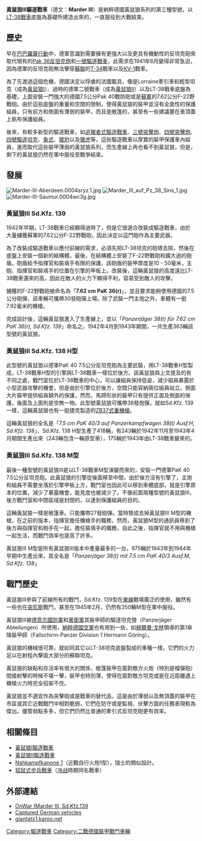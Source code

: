 {{noteTA
|G1=Military
|G2=長度單位
|G3=地名
|1=zh-cn:黄鼠狼; zh-sg:黄鼠狼; zh-tw:貂鼠; zh-hk:黃鼠狼;
}}
{{Infobox Weapon
|name= Marder III
|image= File:Marder III tank destroyer.jpg
|image_size= 300px
|caption= 兩輛黃鼠狼III
|origin= [[File:Flag_of_Nazi_Germany_(1933-1945).svg|28px]] [[納粹德國|納粹德國]]
|type=[[驅逐戰車|驅逐戰車]]
<!-- Type selection -->
|is_vehicle= yes
|is_UK= yes
<!-- Service history -->
|service= 1942年至1945年
|used_by= [[File:Flag_of_Nazi_Germany_(1933-1945).svg|28px]] [[納粹德國|納粹德國]]
<!-- Production history -->
|design_date= 1942年
|production_date= 1942年至1944年
<!-- General specifications -->
|spec_label=
|weight= 10.67噸
|length= {{convert|4.65|m|ft}}
|width= {{convert|2.35|m|ft}}
|height= {{convert|2.48|m|ft}}
|crew= 4
<!-- Vehicle/missile specifications -->
|armour= 10-50毫米
|primary_armament= 一門75毫米[[Pak_40反坦克炮|Pak 40反坦克炮]]或[[7.62厘米Pak_36(r)反坦克炮|7.62厘米Pak 36(r)反坦克炮]]
|secondary_armament= [[MG34|MG34]]/[[MG42|MG42]]
|engine= Praga TNHPS/II式水冷六缸汽油引擎
|engine_power= 123.3匹
}}
'''黃鼠狼III驅逐戰車'''（德文：'''Marder III'''）是納粹德國黃鼠狼系列的第三種型號，以[[LT-38戰車|LT-38戰車]]底盤為基礎所建造出來的，一直服役到大戰結束。

== 歷史 ==
早在[[巴巴羅薩行動|巴巴羅薩行動]]中，德軍意識到需要擁有更強大以及更具有機動性的反坦克砲來取代現有的[[PaK_36反坦克炮|Pak 36反坦克炮]]和[[一號驅逐戰車|一號驅逐戰車]]，此需求在1941年6月變得非常急迫，因為德軍的反坦克砲無法擊穿[[蘇聯|蘇聯]]的[[T-34|T-34]]戰車以及[[KV-1|KV-1]]戰車。

為了先渡過這個危機，德國決定以俘虜的法國載具，像是Lorraine牽引車和輕型坦克（成為[[黃鼠狼I|黃鼠狼I]]）、過時的德軍二號戰車（成為[[黃鼠狼II|黃鼠狼II]]）以及LT-38戰車底盤為基礎，上面安裝一門強大的德國7.5公分Pak 40戰防砲或是[[蘇軍|蘇軍]]的7.62公分F-22野戰砲。由於這些底盤的重量和空間的限制，使得黃鼠狼的裝甲並沒有全面性的保護組員，只有前方和側面有薄弱的裝甲，而且是敞篷的，甚至有一些建議要在車頂蓋上帆布保護組員。

後來，有較多新型的驅逐戰車，如[[追獵者式驅逐戰車|追獵者式驅逐戰車]]、[[三號突擊炮|三號突擊炮]]、[[四號突擊炮|四號突擊炮]]、[[四號驅逐坦克|四號驅逐坦克]]、[[象式重驅逐戰車|象式]]、[[獵豹式驅逐戰車|獵豹]]以及[[獵虎式驅逐戰車|獵虎]]等，這些驅逐戰車以厚實的裝甲保護車內組員，進而取代這些裝甲薄弱的黃鼠狼系列，而生產線上再也看不到黃鼠狼，但是，剩下的黃鼠狼仍然在軍中服役至戰爭結束。

== 發展 ==
[[Image:Marder-III-Aberdeen.0004sryz.1.jpg|thumb]]
[[Image:Marder_III_auf_Pz_38_Sins_1.jpg|thumb]]
[[Image:Marder-III-Saumur.0004wc3g.jpg|thumb]]

=== 黃鼠狼III Sd.Kfz. 139 ===
1942年早期，LT-38戰車已經顯得過時了，但是它很適合改裝成驅逐戰車，由於大量擄獲蘇軍的7.62公分F-22野戰砲，因此決定以這門砲作為主要武器。

為了改裝成驅逐戰車以應付前線的需求，必須先把LT-38坦克的砲塔去除，然後在底盤上安裝一個新的結構體，最後，在結構體上安裝了F-22野戰砲和擴大過的砲盾。砲盾給予指揮官和裝填手有限的保護，該砲盾的裝甲厚度是10 - 50毫米，主砲、指揮官和裝填手的位置在引擎的甲板上。改裝後，這輛黃鼠狼的高度遠比LT-38戰車還來的高，因此在敵人的火力下顯得不利，容易受到敵人的攻擊。

擄獲的F-22野戰砲被命名為「'''7.62 cm PaK 36(r)'''」，並且要求能夠使用德國的7.5公分砲彈，該車輛可攜帶30發砲彈上場。除了武裝一門主炮之外，車體有一挺7.92毫米的機槍。

完成設計後，這輛黃鼠狼進入了生產線上，並以「''Panzerjäger 38(t) für 7.62 cm PaK 36(r), Sd.Kfz. 139''」命名之。1942年4月到1943年期間，一共生產363輛該型號的黃鼠狼。
=== 黃鼠狼III Sd.Kfz. 138 H型 ===
此型號的黃鼠狼以德軍PaK 40 7.5公分反坦克砲為主要武裝，用LT-38戰車H型製成，LT-38戰車H型的引擎與LT-38戰車一樣位於後方。該黃鼠狼與上文提及的有不同之處，戰鬥室位於LT-38戰車的中心，可以讓組員保持低姿，減少組員暴露於小型武器攻擊的機會，但是由於引擎位於後方，空間只能容納兩位組員站立。側面大片裝甲提供組員額外的保護，然而，馬蹄形狀的裝甲只有提供正面及側面的保護，後面及上面則是空無一物。此型號黃鼠狼可攜帶38發炮彈，就如Sd.Kfz. 139一樣，這輛黃鼠狼也有一挺捷克製造的[[ZB37式重機槍|ZB37式重機槍]]。

這輛黃鼠狼的全名是「''7.5 cm PaK 40/3 auf Panzerkampfwagen 38(t) Ausf.H, Sd.Kfz. 138''」，Sd.Kfz. 138 H型生產了418輛，有243輛於1942年11月至1943年4月期間生產出來（243輛包含一輛原型車），175輛於1943年由LT-38戰車變來的。

=== 黃鼠狼III Sd.Kfz. 138 M型 ===
最後一種型號的黃鼠狼III是以LT-38戰車M型演變而來的，安裝一門德軍PaK 40 7.5公分反坦克砲。此黃鼠狼的引擎從後面移至中間，由於後方沒有引擎了，主炮和組員不需要坐落於引擎甲板上方，戰鬥室也因此可以移到車體底部，就是引擎原本的位置，減少了暴露機會，能見度也被減少了。不像前面兩種型號的黃鼠狼III，後方戰鬥室和中間區域是封閉的，以達到保護組員的目的。

這輛黃鼠狼一樣是敞篷車。只能攜帶27發砲彈。當時贊成去掉黃鼠狼III M型的機槍，在之前的版本，指揮官擔任機槍手的職務，然而，黃鼠狼M型的通訊員移到了後方與指揮官和砲手在一起，擔任裝填手的職務，自此之後，指揮官就不用與機槍一起生活，而戰鬥效率也提高了許多。

黃鼠狼III M型是所有黃鼠狼III版本中產量最多的一台，975輛於1943年到1944年早期中生產出來，其全名是「''Panzerjäger 38(t) mit 7.5 cm PaK 40/3 Ausf.M, Sd.Kfz. 138''」

== 戰鬥歷史 ==
黃鼠狼III參與了前線所有的戰鬥，Sd.Kfz. 139型在[[東線|東線]]戰場廣泛的使用，雖然有一些也在[[突尼斯|突尼斯]]戰鬥，甚至在1945年2月，仍然有350輛M型在軍中服役。

黃鼠狼III被[[德意志國防軍|德意志國防軍]]和[[黨衛軍|黨衛軍]]其裝甲師的驅逐坦克營（Panzerjäger Abteilungen）所使用，[[納粹德國空軍|納粹德國空軍]]也有用到一些，如[[赫爾曼·戈林|赫爾曼·戈林]]領導的第1傘降裝甲師（Fallschirm-Panzer Division 1 Hermann Göring）。

黃鼠狼的機械很可靠，就如同其它以LT-38坦克底盤製成的車種一樣，它們的火力足以在射程內擊毀大部分的蘇聯坦克。

黃鼠狼的缺點和存活率有很大的關係，敞篷裝甲在面對敵方火炮（特別是榴彈砲）間接射擊的時候不堪一擊，裝甲也特別薄，使得在面對敵方坦克或是在近距離遇上機槍火力時完全招架不住。

黃鼠狼並不適宜作為突擊砲或是戰車的替代品，這是由於薄弱以及無頂蓋的裝甲在市區或其它近戰戰鬥中相對脆弱，它們在防守或是監視、伏擊方面的任務表現較為傑出。儘管弱點多多，但它們仍然比普通的牽引式反坦克砲更有效率。

== 相關條目 ==
*[[黃鼠狼I驅逐戰車|黃鼠狼I驅逐戰車]]
*[[黃鼠狼II驅逐戰車|黃鼠狼II驅逐戰車]]
*[[Nahkampfkanone_1|Nahkampfkanone 1]]（近戰自行火炮1型），瑞士的類似設計。
*[[貂鼠式步兵戰車|貂鼠式步兵戰車]]（[[冷战|冷战]]時期同名戰車）

== 外部連結 ==
* [http://www.onwar.com/tanks/germany/marder3.htm OnWar (Marder III, Sd.Kfz.139]{{dead link|date=2018年5月 |bot=InternetArchiveBot |fix-attempted=yes }}
* [http://the.shadock.free.fr/Surviving_Modified_Foreign_Vehicles.pdf Captured German vehicles]
* [http://www.giantatx1.karoo.net/21stpanzer/21st_024.htm giantatx1.karoo.net]{{dead link|date=2018年5月 |bot=InternetArchiveBot |fix-attempted=yes }}

{{WWIIGermanAFVs}}

[[Category:驅逐戰車|Category:驅逐戰車]]
[[Category:二戰德國裝甲戰鬥車輛|Category:二戰德國裝甲戰鬥車輛]]